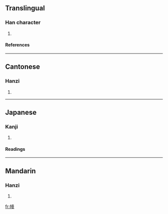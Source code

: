 ==Translingual==
===Han character===
{{Han char|rn=50|rad=巾|as=08|sn=11|four=4325<sub>3</sub>|canj=中月戈戈 (LBII)}}
# {{defn|Han|sort=巾08}}
====References====
{{Han ref|kx=0332.230|dkj=08943|dj=0638.210|hdz=10743.090|uh=5E34|ud=24116|bh=D546|bd=54598}}
----
==Cantonese==
===Hanzi===
{{yue-hanzi|jyut=|y=jin1}}
# {{defn|Cantonese}}
----
==Japanese==
===Kanji===
{{ja-kanji|grade=|rs=巾08}}
# {{defn|Japanese}} 
====Readings====
{{ja-readings|on=[[さつ]] (satsu), [[せち]] (sechi), [[さん]] (san), [[ざん]] (zan), [[せん]] (sen), [[さい]] (sai)|kun=[[えりあて]] (eriate), [[むなかけ]] (munakake), [[むつき]] (mutsuki)}}
----
==Mandarin==
===Hanzi===
{{cmn-hanzi|pin=[[shā]] (sha1)|wg=sha<sup>1</sup>}}
# {{defn|Mandarin}}

[[fr:帴]]